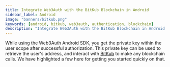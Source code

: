 ```yaml
---
title: Integrate Web3Auth with the BitKub Blockchain in Android
sidebar_label: Android
image: "banners/bitkub.png"
keywords: [android, bitkub, web3auth, authentication, blockchain]
description: "Integrate Web3Auth with the BitKub Blockchain in Android | Documentation - Web3Auth"
---
```



<SEO
  title="Integrate Web3Auth with the BitKub Blockchain in Android"
  description="Integrate Web3Auth with the BitKub Blockchain in Android | Documentation - Web3Auth"
  image="https://web3auth.io/docs/banners/bitkub.png"
  slug="/connect-blockchain/evm/bitkub/android"
/>

While using the Web3Auth Android SDK, you get the private key within the user scope after successful
authorization. This private key can be used to retrieve the user's address, and interact with
[BitKub](https://developers.bitkubchain.com/) to make any blockchain calls. We have highlighted a
few here for getting you started quickly on that.

<EVMInteraction />
